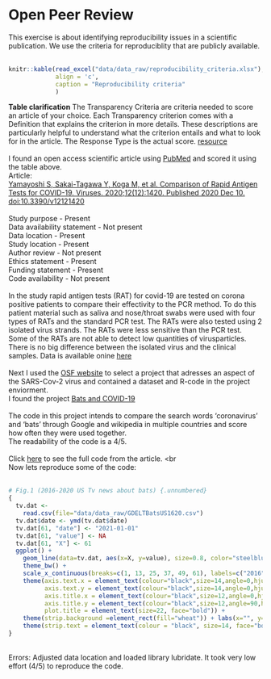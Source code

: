 Open Peer Review {.unnumbered}
================================================================================
This exercise is about identifying reproducibility issues in a scientific publication. We use the criteria for reproduciblity that are publicly available.
<br> <br>
```r
knitr::kable(read_excel("data/data_raw/reproducibility_criteria.xlsx"), 
             align = 'c', 
             caption = "Reproducibility criteria"
             )
```
__Table clarification__ The Transparency Criteria are criteria needed to score an article of your choice. Each Transparency criterion comes with a Definition that explains the criterion in more details. These descriptions are particularly helpful to understand what the criterion entails and what to look for in the article. The Response Type is the actual score.  [resource](https://www.researchgate.net/publication/340244621_Reproducibility_and_reporting_practices_in_COVID-19_preprint_manuscripts/fulltext/5e81f9fd92851caef4ae37ba/Reproducibility-and-reporting-practices-in-COVID-19-preprint-manuscripts.pdf)
<br> <br>
I found an open access scientific article using [PubMed](https://pubmed.ncbi.nlm.nih.gov/) and scored it using the table above.
<br> 
Article: <br>
[Yamayoshi S, Sakai-Tagawa Y, Koga M, et al. Comparison of Rapid Antigen Tests for COVID-19. Viruses. 2020;12(12):1420. Published 2020 Dec 10. doi:10.3390/v12121420](https://pubmed.ncbi.nlm.nih.gov/33322035/)
<br> <br>
Study purpose   -   Present <br>
Data availability statement   -   Not present <br>
Data location   -   Present <br>
Study location    -   Present <br>
Author review   -   Not present <br>
Ethics statement    -   Present <br>
Funding statement   -   Present <br>
Code availability   -   Not present
<br> <br>
In the study rapid antigen tests (RAT) for covid-19 are tested on corona positive patients to compare their effectivity to the PCR method. To do this patient material such as saliva and nose/throat swabs were used with four types of RATs and the standard PCR test. The RATs were also tested using 2 isolated virus strands. The RATs were less sensitive than the PCR test. Some of the RATs are not able to detect low quantities of virusparticles. There is no big difference between the isolated virus and the clinical samples. 
Data is available onine [here](https://www.mdpi.com/1999-4915/12/12/1420/s1)
<br> <br>
Next I used the [OSF website](https://osf.io/) to select a project that adresses an aspect of the SARS-Cov-2 virus and contained a dataset and R-code in the project enviorment. <br>
I found the project [Bats and COVID-19](https://osf.io/wxh6a/)
<br> <br> 
The code in this project intends to compare the search words 'coronavirus' and 'bats' through Google and wikipedia in multiple countries and score how often they were used together. <br>
The readability of the code is a 4/5. 
<br> <br>
Click [here](data/data_raw/bats_and_covid.R) to see the full code from the article.
<br <br> 
Now lets reproduce some of the code: 
<br> <br>
``` r
# Fig.1 (2016-2020 US Tv news about bats) {.unnumbered}
{
  tv.dat <- 
    read.csv(file="data/data_raw/GDELTBatsUS1620.csv")
  tv.dat$date <- ymd(tv.dat$date)
  tv.dat[61, "date"] <- "2021-01-01"
  tv.dat[61, "value"] <- NA
  tv.dat[61, "X"] <- 61
  ggplot() + 
    geom_line(data=tv.dat, aes(x=X, y=value), size=0.8, color="steelblue", linetype="solid") + 
    theme_bw() + 
    scale_x_continuous(breaks=c(1, 13, 25, 37, 49, 61), labels=c("2016", "2017", "2018", "2019", "2020", "2021")) +
    theme(axis.text.x = element_text(colour="black",size=14,angle=0,hjust=.5,vjust=.5,face="plain"),
          axis.text.y = element_text(colour="black",size=14,angle=0,hjust=1,vjust=0,face="plain"),  
          axis.title.x = element_text(colour="black",size=12,angle=0,hjust=.5,vjust=.5,face="plain"),
          axis.title.y = element_text(colour="black",size=12,angle=90,hjust=.5,vjust=.5,face="plain"),
          plot.title = element_text(size=22, face="bold")) +
    theme(strip.background =element_rect(fill="wheat")) + labs(x="", y="") +
    theme(strip.text = element_text(colour = "black", size=14, face="bold"))
}
``` 
<br>
Errors: Adjusted data location and loaded library lubridate.
It took very low effort (4/5) to reproduce the code.
